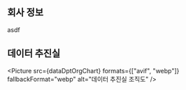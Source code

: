 
## 회사 정보

asdf

## 데이터 추진실

<Picture
  src={dataDptOrgChart}
  formats={["avif", "webp"]}
  fallbackFormat="webp"
  alt="데이터 추진실 조직도"
/>

<YouTube
  id="_jALOWIfYpI"
  title="[리크루트 신졸채용] 컨셉 무비 『PLAY RECRUIT, PLAY OPPORTUNITIES.』"
  posterQuality="max"
/>

